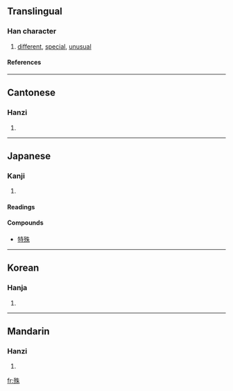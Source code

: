 ==Translingual==

===Han character===
{{Han char|rn=78|rad=歹|as=06|sn=10|four=1529<sub>0</sub>|canj=一弓竹十木 (MNHJD)}}

# [[different]], [[special]], [[unusual]]

====References====
{{Han ref|kx=0580.250|dkj=16451|dj=0972.330|hdz=21385.130|uh=6B8A|ud=27530|bh=AEED|bd=44781}}

----

==Cantonese==

===Hanzi===
{{yue-hanzi|jyut=|y=syu4}}

# {{defn|Cantonese}}

----

==Japanese==

===Kanji===
{{ja-kanji|grade=c|rs=歹06}}

# {{defn|Japanese}}

====Readings====
{{ja-readings|on=[[しゅ]] ([[shu]]), [[じゅ]] ([[ju]])|kun=[[こと]] ([[koto]]), [[ころす]] ([[korosu]]), [[たつ]] ([[tatsu]])}}

====Compounds====
*[[特殊]]

----

==Korean==

===Hanja===
{{ko-hanja|hangeul=수|eumhun=|rv=su|mr=su|y=swu}}

# {{defn|Korean}}

----

==Mandarin==

===Hanzi===
{{cmn-hanzi|pin=[[shū]] (shu1)|wg=shu<sup>1</sup>}}

# {{defn|Mandarin}}

[[fr:殊]]